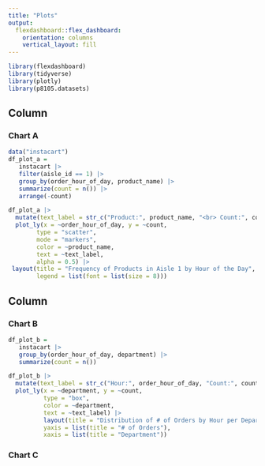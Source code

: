 ```yaml
---
title: "Plots"
output: 
  flexdashboard::flex_dashboard:
    orientation: columns
    vertical_layout: fill
---
```


```r
library(flexdashboard)
library(tidyverse)
library(plotly)
library(p8105.datasets)
```

Column {data-width=450}
-----------------------------------------------------------------------

### Chart A

```r
data("instacart")
df_plot_a =
   instacart |> 
   filter(aisle_id == 1) |> 
   group_by(order_hour_of_day, product_name) |> 
   summarize(count = n()) |> 
   arrange(-count)

df_plot_a |> 
  mutate(text_label = str_c("Product:", product_name, "<br> Count:", count)) |> 
  plot_ly(x = ~order_hour_of_day, y = ~count, 
        type = "scatter", 
        mode = "markers",
        color = ~product_name, 
        text = ~text_label,
        alpha = 0.5) |> 
 layout(title = "Frequency of Products in Aisle 1 by Hour of the Day",
        legend = list(font = list(size = 8)))

```

Column {data-width=350}
-----------------------------------------------------------------------

### Chart B

```r
df_plot_b = 
   instacart |> 
   group_by(order_hour_of_day, department) |> 
   summarize(count = n()) 

df_plot_b |> 
  mutate(text_label = str_c("Hour:", order_hour_of_day, "Count:", count)) |> 
  plot_ly(x = ~department, y = ~count,
          type = "box",
          color = ~department,
          text = ~text_label) |> 
          layout(title = "Distribution of # of Orders by Hour per Department",
          yaxis = list(title = "# of Orders"),
          xaxis = list(title = "Department"))
```

### Chart C

```r

```


